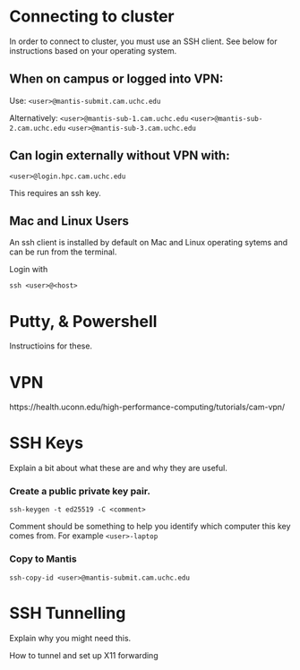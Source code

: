 # Connecting to cluster
In order to connect to cluster, you must use an SSH client. See below for instructions based on your operating system.

## When on campus or logged into VPN:
Use: 
`<user>@mantis-submit.cam.uchc.edu`

Alternatively:
`<user>@mantis-sub-1.cam.uchc.edu`
`<user>@mantis-sub-2.cam.uchc.edu`
`<user>@mantis-sub-3.cam.uchc.edu`

## Can login externally without VPN with:
`<user>@login.hpc.cam.uchc.edu`

This requires an ssh key.


## Mac and Linux Users
An ssh client is installed by default on Mac and Linux operating sytems and can be run from the terminal.

Login with 

`ssh <user>@<host>` 


# Putty, & Powershell
Instructioins for these. 

# VPN
https://health.uconn.edu/high-performance-computing/tutorials/cam-vpn/
<!--TODO: Move the documentation for vnp here eventually -->

# SSH Keys
Explain a bit about what these are and why they are useful.

### Create a public private key pair.

`ssh-keygen -t ed25519 -C <comment> `

Comment should be something to help you identify which computer this key comes from. For example `<user>-laptop`

### Copy to Mantis

`ssh-copy-id <user>@mantis-submit.cam.uchc.edu`




# SSH Tunnelling
Explain why you might need this.

How to tunnel and set up X11 forwarding